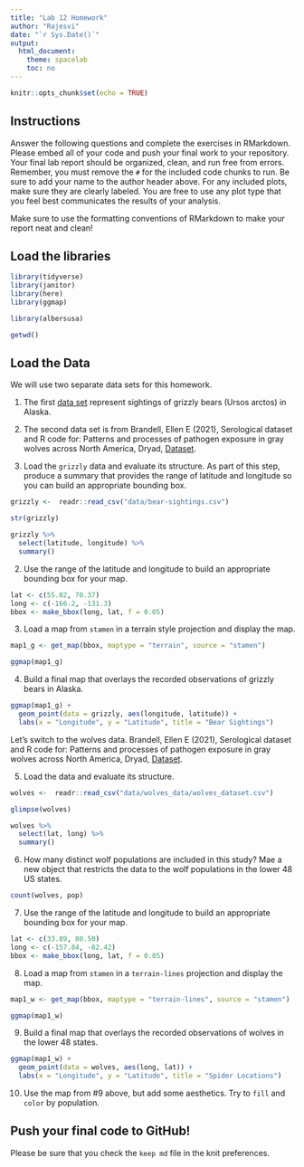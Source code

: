 ```yaml
---
title: "Lab 12 Homework"
author: "Rajesvi"
date: "`r Sys.Date()`"
output:
  html_document:
    theme: spacelab
    toc: no
---
```


```r
knitr::opts_chunk$set(echo = TRUE)
```

## Instructions
Answer the following questions and complete the exercises in RMarkdown. Please embed all of your code and push your final work to your repository. Your final lab report should be organized, clean, and run free from errors. Remember, you must remove the `#` for the included code chunks to run. Be sure to add your name to the author header above. For any included plots, make sure they are clearly labeled. You are free to use any plot type that you feel best communicates the results of your analysis.  

Make sure to use the formatting conventions of RMarkdown to make your report neat and clean!  

## Load the libraries
```r
library(tidyverse)
library(janitor)
library(here)
library(ggmap)
``` 

```r
library(albersusa)
```

```r
getwd()
```

## Load the Data
We will use two separate data sets for this homework.  

1. The first [data set](https://rcweb.dartmouth.edu/~f002d69/workshops/index_rspatial.html) represent sightings of grizzly bears (Ursos arctos) in Alaska.  
2. The second data set is from Brandell, Ellen E (2021), Serological dataset and R code for: Patterns and processes of pathogen exposure in gray wolves across North America, Dryad, [Dataset](https://doi.org/10.5061/dryad.5hqbzkh51).  

1. Load the `grizzly` data and evaluate its structure. As part of this step, produce a summary that provides the range of latitude and longitude so you can build an appropriate bounding box.
```r
grizzly <-  readr::read_csv("data/bear-sightings.csv")
```
```r
str(grizzly)
```

```r
grizzly %>% 
  select(latitude, longitude) %>% 
  summary()
```

2. Use the range of the latitude and longitude to build an appropriate bounding box for your map.
```r
lat <- c(55.02, 70.37)
long <- c(-166.2, -131.3)
bbox <- make_bbox(long, lat, f = 0.05)
```
3. Load a map from `stamen` in a terrain style projection and display the map.
```r
map1_g <- get_map(bbox, maptype = "terrain", source = "stamen")
```

```r
ggmap(map1_g)
```

4. Build a final map that overlays the recorded observations of grizzly bears in Alaska.
```r
ggmap(map1_g) + 
  geom_point(data = grizzly, aes(longitude, latitude)) +
  labs(x = "Longitude", y = "Latitude", title = "Bear Sightings")
```
Let's switch to the wolves data. Brandell, Ellen E (2021), Serological dataset and R code for: Patterns and processes of pathogen exposure in gray wolves across North America, Dryad, [Dataset](https://doi.org/10.5061/dryad.5hqbzkh51).  

5. Load the data and evaluate its structure.  
```r
wolves <-  readr::read_csv("data/wolves_data/wolves_dataset.csv")
```

```r
glimpse(wolves)
```

```r
wolves %>% 
  select(lat, long) %>% 
  summary()
```

6. How many distinct wolf populations are included in this study? Mae a new object that restricts the data to the wolf populations in the lower 48 US states.
```r
count(wolves, pop)
```

7. Use the range of the latitude and longitude to build an appropriate bounding box for your map.
```r
lat <- c(33.89, 80.50)
long <- c(-157.84, -82.42)
bbox <- make_bbox(long, lat, f = 0.05)
```
8.  Load a map from `stamen` in a `terrain-lines` projection and display the map.
```r
map1_w <- get_map(bbox, maptype = "terrain-lines", source = "stamen")
```

```r
ggmap(map1_w)
```
9. Build a final map that overlays the recorded observations of wolves in the lower 48 states.
```r
ggmap(map1_w) + 
  geom_point(data = wolves, aes(long, lat)) +
  labs(x = "Longitude", y = "Latitude", title = "Spider Locations")
```
10. Use the map from #9 above, but add some aesthetics. Try to `fill` and `color` by population.

## Push your final code to GitHub!
Please be sure that you check the `keep md` file in the knit preferences. 